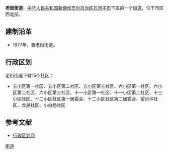 {{中国乡级行政区<!---乡级行政区专用模板--->
|行政区全称 = 老街街道
|景观照片文件名 = 
|景观照片描述 = 
|位置图文件名 = 
|位置图描述 = 
|汉语拼音 = 
|通用拼音 = 
|上级行政区 = [[新疆维吾尔自治区|新疆维吾尔自治区]][[石河子市|石河子市]]
|行政区类别 = 街道
|行政区划代码 = 659001004
|建置时间 = 1977年
|政府驻地 = 
|地理坐标 = 
|毗邻 = 
|行政区划 = 15
|村委会 = 0
|居委会 = 15
|总面积 = 37.2平方千米
|户籍人口 = 5.0万
|户籍人口年份 = 1997
|常住人口 = 
|常住人口年份 = 
|人口密度 = 
|GDP = 
|GDP年份 = 
|邮政编码 = 
|电话区号 = 
|时区 = UTC+8（[[东八区|东八区]]）
|官方网站 = 
|网站名称 = 
}}
'''老街街道'''，[[中华人民共和国|中华人民共和国]][[新疆维吾尔自治区|新疆维吾尔自治区]][[石河子市|石河子市]]下属的一个[[街道|街道]]，位于市区西北部。


== 建制沿革 ==
* 1977年，置老街街道。

== 行政区划 ==
老街街道下辖15个社区：
* 五小区第一社区、五小区第二社区、五小区第三社区、六小区第一社区、六小区第二社区、六小区第三社区、十一小区第一社区、十一小区第二社区、十三小区社区、十二小区社区第一居委会、十二小区社区第二居委会、望月坪社区、龙泉社区、小白杨社区

== 参考文献 ==
* [http://www.xzqh.org/html/2011/0107/22475.html 行政区划网]

{{新疆小作品}}
{{石河子市行政区划}}

[[Category:石河子市行政区划|街道]]